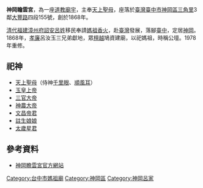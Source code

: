 {{Unreferenced |time=2015-02-04T05:02:24+00:00 }}
'''神岡瞻雲宮'''，為一座[[道教|道教]][[廟宇|廟宇]]，主奉[[天上聖母|天上聖母]]，座落於[[臺灣|臺灣]][[臺中市|臺中市]][[神岡區|神岡區]][[三角里|三角里]]3鄰[[大豐路|大豐路]]四段155號，創於1868年。

[[清代|清代]][[福建|福建]][[漳州府|漳州府]][[詔安|詔安]][[呂姓|呂姓]]移民奉請[[媽祖|媽祖]][[香火|香火]]，赴[[臺灣|臺灣]]發展，落腳[[臺灣縣_(1887年－1895年)|臺中]]，定居[[神岡區|神岡]]。1868年，[[孝廉|孝廉]]呂汝玉三兄弟獻地，眾[[檀越|檀越]]鳩資建廟，以祀媽祖，時稱公壇。1978年重修。

==祀神==
*[[天上聖母|天上聖母]]（侍神[[千里眼|千里眼]]、[[順風耳|順風耳]]）
*[[玉皇上帝|玉皇上帝]]
*[[三官大帝|三官大帝]]
*[[神農大帝|神農大帝]]
*[[文昌帝君|文昌帝君]]
*[[註生娘娘|註生娘娘]] 
*[[太歲星君|太歲星君]]

==參考資料==
*[http://www.bai-mazu.org.tw  神岡瞻雲宮官方網站] {{Wayback|url=http://www.bai-mazu.org.tw/ |date=20210225191208 }} 
[[Category:台中市媽祖廟|Category:台中市媽祖廟]]
[[Category:神岡區|Category:神岡區]]
[[Category:神岡呂家|Category:神岡呂家]]